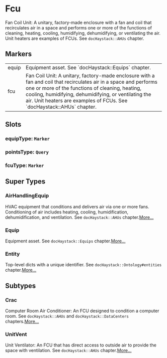 # Fcu
Fan Coil Unit: A unitary, factory-made enclosure with a fan and coil
that recirculates air in a space and performs one or more of the
functions of cleaning, heating, cooling, humidifying, dehumidifying,
or ventilating the air. Unit heaters are examples of FCUs.
See `docHaystack::AHUs` chapter.
## Markers
<table>
<tbody>
<tr>
<td className='p-2 align-top'><span className='bg-sky-200 rounded-md px-3 py-1 text-sky-700 block font-semibold text-center text-sm'>equip </span></td>
<td className='p-2 align-top'>Equipment asset. See `docHaystack::Equips` chapter.</td>
</tr>
<tr>
<td className='p-2 align-top'><span className='bg-sky-200 rounded-md px-3 py-1 text-sky-700 block font-semibold text-center text-sm'>fcu </span></td>
<td className='p-2 align-top'>Fan Coil Unit: A unitary, factory-made enclosure with a fan and coil that recirculates air in a space and performs one or more of the functions of cleaning, heating, cooling, humidifying, dehumidifying, or ventilating the air. Unit heaters are examples of FCUs. See `docHaystack::AHUs` chapter.</td>
</tr>
</tbody>
</table>

## Slots

### equipType: `Marker`

### pointsType: `Query`

### fcuType: `Marker`


## Super Types
### AirHandlingEquip
HVAC equipment that conditions and delivers air via one or more fans.
Conditioning of air includes heating, cooling, humidification,
dehumidification, and ventilation. See `docHaystack::AHUs` chapter.[More...](./AirHandlingEquip)

### Equip
Equipment asset.
See `docHaystack::Equips` chapter.[More...](./Equip)

### Entity
Top-level dicts with a unique identifier.
See `docHaystack::Ontology#entities` chapter.[More...](./Entity)


## Subtypes
### Crac
Computer Room Air Conditioner: An FCU designed to condition a computer
room.  See `docHaystack::AHUs` and `docHaystack::DataCenters` chapters.[More...](./Crac)
### UnitVent
Unit Ventilator: An FCU that has direct access to outside air to provide
the space with ventilation.  See `docHaystack::AHUs` chapter.[More...](./UnitVent)
